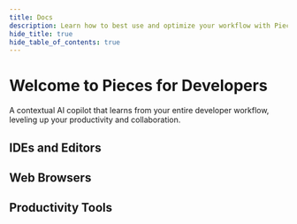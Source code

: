 ```yaml
---
title: Docs
description: Learn how to best use and optimize your workflow with Pieces for Developers! Read the sections in sequential order or click the links in the navigation on the right to get directly to the topic you need.
hide_title: true
hide_table_of_contents: true
---
```



# Welcome to Pieces for Developers

A contextual AI copilot that learns from your entire developer workflow, leveling up your productivity and collaboration.

## IDEs and Editors

<Grid cols={3}>
  <Card icon={'/assets/vscode_logo.png'} title={'VS Code'} href={'/extensions-plugins/vscode'} />
  <Card icon={'/assets/jetbrains_logo.png'} title={'JetBrains'} href={'/extensions-plugins/jetbrains'} />
  <Card icon={'/assets/visual_studio_logo.png'} title={'Visual Studio'} href={'/extensions-plugins/visual-studio'} />
  <Card icon={'/assets/ads_logo.png'} title={'Azure Data Studio'} href={'/extensions-plugins/azure-data-studio'} />
</Grid>

## Web Browsers

<Grid cols={3}>
  <Card icon={'/assets/chrome_logo.png'} title={'Google Chrome'} href={'/extensions-plugins/web-extension'} />
  <Card icon={'/assets/firefox_logo.png'} title={'Mozilla Firefox'} href={'/extensions-plugins/web-extension'} />
  <Card icon={'/assets/brave_logo.png'} title={'Brave'} href={'/extensions-plugins/web-extension'} />
  <Card icon={'/assets/opera_logo.png'} title={'Opera'} href={'/extensions-plugins/web-extension'} />
  <Card icon={'/assets/edge_logo.png'} title={'Microsoft Edge'} href={'/extensions-plugins/web-extension'} />
</Grid>

## Productivity Tools

<Grid cols={3}>
  <Card icon={'/assets/obsidian_logo.png'} title={'Obsidian'} href={'/extensions-plugins/obsidian'} />
  <Card icon={'/assets/teams_logo.png'} title={'Microsoft Teams'} href={'/extensions-plugins/microsoft-teams'} />
</Grid>
